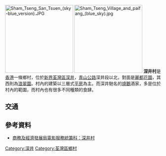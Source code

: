 [[File:Sham_Tseng_San_Tsuen_(sky-blue_version).JPG|220px]]
[[File:Sham_Tseng_Village_and_paifang_(blue_sky).jpg|220px]]
'''深井村'''是[[香港|香港]]一條鄉村，位於[[新界|新界]][[荃灣區|荃灣區]][[深井|深井]]，[[青山公路|青山公路]]深井段以北，對面是[[麗都花園|麗都花園]]，其西則為[[浪翠園|浪翠園]]。村內的建築以三層式[[平房|平房]]為主。而深井馳名的[[燒鵝|燒鵝]]酒家，多是位於村內的範圍，而村內也有很多不同種類的食肆。

==交通==
{{九龍新界巴士簡單列表|48P|52X|53|234A|234B|234C|234D|261B|N252}}
{{過海隧道巴士簡單列表|962B|962E|962N}}
{{大嶼山巴士簡單列表|A38}}
{{新界專線小巴簡單列表|96|96C|96M|302|308A|308M}}

==參考資料==
*[https://web.archive.org/web/20160305044628/http://hkfso.com/chi/lib/locations_details.cfm?Photo_Num=01423 商務及經濟發展局電影服務統籌科：深井村]

{{HK-geo-stub}}


[[Category:深井|Category:深井]]
[[Category:荃灣區鄉村|Category:荃灣區鄉村]]